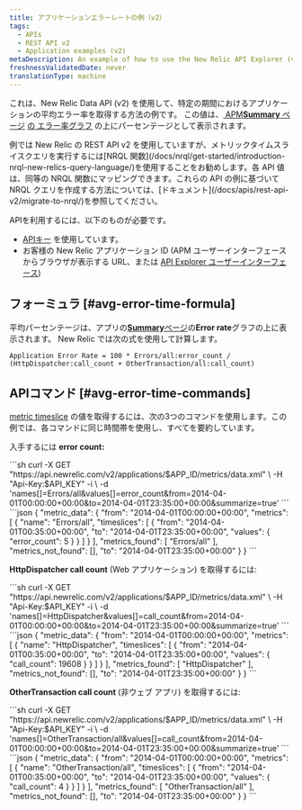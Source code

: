 ```yaml
---
title: アプリケーションエラーレートの例（v2）
tags:
  - APIs
  - REST API v2
  - Application examples (v2)
metaDescription: An example of how to use the New Relic API Explorer (v2) to get your app's average error rate percentage over a specific time period.
freshnessValidatedDate: never
translationType: machine
---
```


これは、New Relic Data API (v2) を使用して、特定の期間におけるアプリケーションの平均エラー率を取得する方法の例です。 この値は、[ APM<DNT>**Summary**</DNT> ページ](/docs/apm/applications-menu/monitoring/apm-overview-page) [の エラー率グラフ](#avg-error-image) の上にパーセンテージとして表示されます。

<Callout variant="important">
  例では New Relic の REST API v2 を使用していますが、メトリックタイムスライスクエリを実行するには[NRQL 関数](/docs/nrql/get-started/introduction-nrql-new-relics-query-language/)を使用することをお勧めします。各 API 値は、同等の NRQL 関数にマッピングできます。これらの API の例に基づいて NRQL クエリを作成する方法については、[ドキュメント](/docs/apis/rest-api-v2/migrate-to-nrql/)を参照してください。
</Callout>

APIを利用するには、以下のものが必要です。

* [APIキー](/docs/apis/rest-api-v2/getting-started/introduction-new-relic-rest-api-v2#api_key) を使用しています。
* お客様の New Relic アプリケーション ID (APM ユーザーインターフェースからブラウザが表示する URL、または [API Explorer ユーザーインターフェース](/docs/apis/api-explorer-examples-metric-data#app_id))

## フォーミュラ [#avg-error-time-formula]

平均パーセンテージは、アプリの[<DNT>**Summary**</DNT>ページ](/docs/apm/applications-menu/monitoring/apm-overview-page)の<DNT>**Error rate**</DNT>グラフの上に表示されます。 New Relic では次の式を使用して計算します。

```
Application Error Rate = 100 * Errors/all:error_count / (HttpDispatcher:call_count + OtherTransaction/all:call_count)
```

## APIコマンド [#avg-error-time-commands]

[metric timeslice](/docs/data-analysis/metrics/analyze-your-metrics/data-collection-metric-timeslice-event-data#timeslice-data) の値を取得するには、次の3つのコマンドを使用します。この例では、各コマンドに同じ時間帯を使用し、すべてを要約しています。

入手するには <DNT>**error count:**</DNT>

<CollapserGroup>
  <Collapser title="エラーカウントを取得するためのコール">
    ```sh
    curl -X GET "https://api.newrelic.com/v2/applications/$APP_ID/metrics/data.xml" \
        -H "Api-Key:$API_KEY" -i \
        -d 'names[]=Errors/all&values[]=error_count&from=2014-04-01T00:00:00+00:00&to=2014-04-01T23:35:00+00:00&summarize=true'
    ```
  </Collapser>

  <Collapser title="エラーカウントコールの出力例">
    ```json
    {
      "metric_data": {
        "from": "2014-04-01T00:00:00+00:00",
        "metrics": [
          {
            "name": "Errors/all",
            "timeslices": [
              {
                "from": "2014-04-01T00:35:00+00:00",
                "to": "2014-04-01T23:35:00+00:00",
                "values": {
                  "error_count": 5
                }
              }
            ]
          }
        ],
        "metrics_found": [
          "Errors/all"
        ],
        "metrics_not_found": [],
        "to": "2014-04-01T23:35:00+00:00"
      }
    }
    ```
  </Collapser>
</CollapserGroup>

<DNT>**HttpDispatcher call count**</DNT> (Web アプリケーション) を取得するには:

<CollapserGroup>
  <Collapser title="HttpDispatcher のコールカウントを取得するためのコール">
    ```sh
    curl -X GET "https://api.newrelic.com/v2/applications/$APP_ID/metrics/data.xml" \
        -H "Api-Key:$API_KEY" -i \
        -d 'names[]=HttpDispatcher&values[]=call_count&from=2014-04-01T00:00:00+00:00&to=2014-04-01T23:35:00+00:00&summarize=true'
    ```
  </Collapser>

  <Collapser title="HttpDispatcher のコールカウントコールの出力例">
    ```json
    {
      "metric_data": {
        "from": "2014-04-01T00:00:00+00:00",
        "metrics": [
          {
            "name": "HttpDispatcher",
            "timeslices": [
              {
                "from": "2014-04-01T00:35:00+00:00",
                "to": "2014-04-01T23:35:00+00:00",
                "values": {
                  "call_count": 19608
                }
              }
            ]
          }
        ],
        "metrics_found": [
          "HttpDispatcher"
        ],
        "metrics_not_found": [],
        "to": "2014-04-01T23:35:00+00:00"
      }
    }
    ```
  </Collapser>
</CollapserGroup>

<DNT>**OtherTransaction call count**</DNT> (非ウェブ アプリ) を取得するには:

<CollapserGroup>
  <Collapser title="OtherTransactionのコールカウントを取得するコール">
    ```sh
    curl -X GET "https://api.newrelic.com/v2/applications/$APP_ID/metrics/data.xml" \
        -H "Api-Key:$API_KEY" -i \
        -d 'names[]=OtherTransaction/all&values[]=call_count&from=2014-04-01T00:00:00+00:00&to=2014-04-01T23:35:00+00:00&summarize=true'
    ```
  </Collapser>

  <Collapser title="OtherTransactionコールのカウントコールの出力例">
    ```json
    {
      "metric_data": {
        "from": "2014-04-01T00:00:00+00:00",
        "metrics": [
          {
            "name": "OtherTransaction/all",
            "timeslices": [
              {
                "from": "2014-04-01T00:35:00+00:00",
                "to": "2014-04-01T23:35:00+00:00",
                "values": {
                  "call_count": 4
                }
              }
            ]
          }
        ],
        "metrics_found": [
          "OtherTransaction/all"
        ],
        "metrics_not_found": [],
        "to": "2014-04-01T23:35:00+00:00"
      }
    }
    ```
  </Collapser>
</CollapserGroup>
